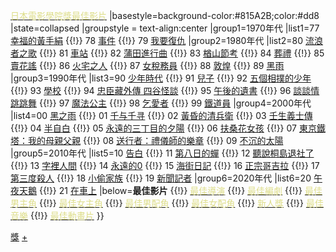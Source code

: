 {{Navbox
|name=日本電影學院獎最佳影片
|title={{#if:{{{1|}}}|{{{1|}}}|}}[[日本電影學院獎|<span style="color:#dd8;">日本電影學院獎</span>]][[日本電影學院獎最佳影片獎|<span style="color:#dd8;">最佳影片</span>]]
|basestyle=background-color:#815A2B;color:#dd8
|state=<includeonly>collapsed</includeonly>
|groupstyle = text-align:center
|group1=1970年代
|list1=77 [[幸福的黃手絹]] {{!}} 78 [[事件 (大岡昇平)|事件]] {{!}} 79 [[我要復仇]]
|group2=1980年代
|list2=80 [[流浪者之歌 (電影)|流浪者之歌]] {{!}} 81 [[車站 (電影)|車站]] {{!}} 82 [[蒲田進行曲]] {{!}} 83 [[楢山節考 (1983年電影)|楢山節考]] {{!}} 84 [[葬禮 (電影)|葬禮]] {{!}} 85 [[賣花謠 (電影)|賣花謠]] {{!}} 86 [[火宅之人]] {{!}} 87 [[女稅務員]] {{!}} 88 [[敦煌 (電影)|敦煌]] {{!}} 89 [[黑雨 (日本電影)|黑雨]]
|group3=1990年代
|list3=90 [[少年時代 (漫畫)|少年時代]] {{!}} 91 [[兒子 (日本電影)|兒子]] {{!}} 92 [[五個相撲的少年]] {{!}} 93 [[學校 (電影)|學校]] {{!}} 94 [[忠臣藏外傳 四谷怪談]] {{!}} 95 [[午後的遺書]] {{!}} 96 [[談談情跳跳舞]] {{!}} 97 [[魔法公主]] {{!}} 98 [[乞愛者]] {{!}} 99 [[鐵道員]]
|group4=2000年代
|list4=00 [[黑之雨]] {{!}} 01 [[千与千寻]] {{!}} 02 [[黃昏的清兵衛]] {{!}} 03 [[壬生義士傳]] {{!}} 04 [[半自白]] {{!}} 05 [[永遠的三丁目的夕陽]] {{!}} 06 [[扶桑花女孩]] {{!}} 07 [[東京鐵塔：我的母親父親]] {{!}} 08 [[送行者：禮儀師的樂章]] {{!}} 09 [[不沉的太陽]]
|group5=2010年代
|list5=10 [[告白 (電影)|告白]] {{!}} 11 [[第八日的蟬]] {{!}} 12 [[聽說桐島退社了 (電影)|聽說桐島退社了]] {{!}} 13 [[啟航吧！編舟計畫|字裡人間]] {{!}} 14 [[永遠的0]] {{!}} 15 [[海街日記 (電影)|海街日記]] {{!}} 16 [[正宗哥吉拉]] {{!}} 17 [[第三度殺人]] {{!}} 18 [[小偷家族]] {{!}} 19 [[新聞記者 (電影)|新聞記者]]
|group6=2020年代
|list6=20 [[午夜天鵝]] {{!}} 21 [[驾驶我的车|在車上]]
|below='''最佳影片''' {{!}} [[:Template:日本電影學院獎最佳導演|<span style="color:#dddd88;">最佳導演</span>]] {{!}} [[:Template:日本電影學院獎最佳編劇|<span style="color:#dddd88;">最佳編劇</span>]] {{!}} [[:Template:日本電影學院獎最佳男主角|<span style="color:#dddd88;">最佳男主角</span>]] {{!}} [[:Template:日本電影學院獎最佳女主角|<span style="color:#dddd88;">最佳女主角</span>]] {{!}} [[:Template:日本電影學院獎最佳男配角|<span style="color:#dddd88;">最佳男配角</span>]] {{!}} [[:Template:日本電影學院獎最佳女配角|<span style="color:#dddd88;">最佳女配角</span>]] {{!}} [[:Template:日本電影學院獎新人獎|<span style="color:#dddd88;">新人獎</span>]] {{!}} [[:Template:日本電影學院獎最佳音樂|<span style="color:#dddd88;">最佳音樂</span>]] {{!}} [[:Template:日本電影學院獎最佳動畫片|<span style="color:#dddd88;">最佳動畫片</span>]]
}}<noinclude>
[[Category:日本電影學院獎模板|獎]]
[[Category:日本電影學院獎最佳影片|+]]
</noinclude>